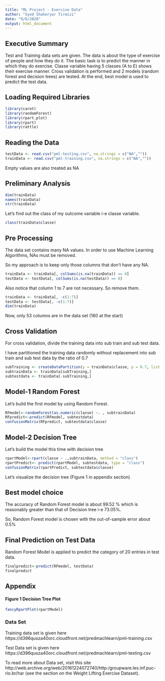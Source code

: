 ---
title: "ML Project - Exercise Data"
author: "Syed Shaheryar Tirmizi"
date: "9/6/2020"
output: html_document
---

## Executive Summary
Test and Training data sets are given. The data is about the type of exercise of people and how they do it. The basic task is to predict the manner in which they do exercise. Classe variable having 5 classes (A to E) shows their exercise manner. Cross validation is performed and 2 models (random forest and decision trees) are tested. At the end, best model is used to predict the test data.

## Loading Required Libraries

```{r}
library(caret)
library(randomForest)
library(rpart.plot)
library(rpart)
library(rattle)
```
## Reading the Data

```{r}
testData <- read.csv("pml-testing.csv", na.strings = c("NA",""))
trainData <- read.csv("pml-training.csv", na.strings = c("NA",""))
```
Empty values are also treated as NA

## Preliminary Analysis

```{r}
dim(trainData)
names(trainData)
str(trainData)
```
Let's find out the class of my outcome variable i-e classe variable.

```{r}
class(trainData$classe)
```

## Pre Processing
The data set contains many NA values. In order to use Machine Learning Algorithms, NAs must be removed.

So my approach is to keep only those columns that don't have any NA.

```{r}
trainData <- trainData[, colSums(is.na(trainData)) == 0]
testData <- testData[, colSums(is.na(testData)) == 0]
```
Also notice that column 1 to 7 are not necessary. So remove them.

```{r}
trainData <- trainData[, -c(1:7)]
testData <- testData[, -c(1:7)]
dim(trainData)
```
Now, only 53 columns are in the data set (160 at the start)

## Cross Validation
For cross validation, divide the training data into sub train and sub test data.

I have partitioned the training data randomly without replacement into sub train and sub test data by the ratio of 0.7

```{r}
subTraining <- createDataPartition(y = trainData$classe, p = 0.7, list = FALSE)
subtrainData <- trainData[subTraining,]
subtestdata <- trainData[-subTraining,]
```
## Model-1 Random Forest
Let's build the first model by using Random Forest.

```{r}
RFmodel<-randomForest(as.numeric(classe) ~. , subtrainData)
RFpredict<-predict(RFmodel, subtestdata)
confusionMatrix(RFpredict, subtestdata$classe)
```
## Model-2 Decision Tree
Let's build the model this time with decision tree

```{r}
rpartModel<-rpart(classe ~ .,subtrainData, method = "class")
rpartPredict<- predict(rpartModel, subtestdata, type = "class")
confusionMatrix(rpartPredict, subtestdata$classe)
```
Let's visualize the decision tree (Figure 1 in appendix section)

## Best model choice
The accuracy of Random Forest model is about 99.52 % which is reasonably greater than that of Decision tree i-e 73.05%.

So, Random Forest model is chosen with the out-of-sample error about 0.5% 

## Final Prediction on Test Data

Random Forest Model is applied to predict the category of 20 entries in test data.

```{r}
finalpredict<-predict(RFmodel, testData)
finalpredict
```
## Appendix
#### Figure 1 Decision Tree Plot

```{r}
fancyRpartPlot(rpartModel)
```

### Data Set 
Training data set is given here https://d396qusza40orc.cloudfront.net/predmachlearn/pml-training.csv

Test Data set is given here https://d396qusza40orc.cloudfront.net/predmachlearn/pml-testing.csv

To read more about Data set, visit this site http://web.archive.org/web/20161224072740/http:/groupware.les.inf.puc-rio.br/har (see the section on the Weight Lifting Exercise Dataset).
